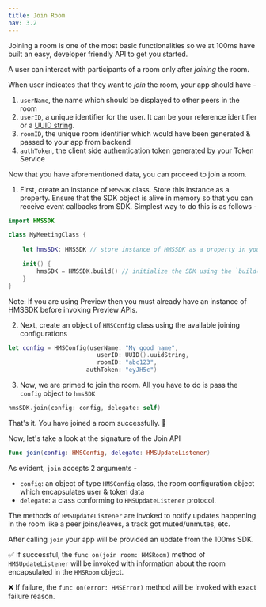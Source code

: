 ```yaml
---
title: Join Room
nav: 3.2
---
```


Joining a room is one of the most basic functionalities so we at 100ms have built an easy, developer friendly API to get you started.


A user can interact with participants of a room only after _joining_ the room.

When user indicates that they want to _join_ the room, your app should have -
1. `userName`, the name which should be displayed to other peers in the room
2. `userID`, a unique identifier for the user. It can be your reference identifier or a [UUID string](https://developer.apple.com/documentation/foundation/uuid/1779712-uuidstring).
3. `roomID`, the unique room identifier which would have been generated & passed to your app from backend
4. `authToken`, the client side authentication token generated by your Token Service
 
Now that you have aforementioned data, you can proceed to join a room.

1. First, create an instance of `HMSSDK` class. Store this instance as a property. Ensure that the SDK object is alive in memory so that you can receive event callbacks from SDK. Simplest way to do this is as follows -
```swift
import HMSSDK

class MyMeetingClass {
    
    let hmsSDK: HMSSDK // store instance of HMSSDK as a property in your class

    init() {
        hmsSDK = HMSSDK.build() // initialize the SDK using the `build()` class function
    }
}
```
Note: If you are using Preview then you must already have an instance of HMSSDK before invoking Preview APIs.

2. Next, create an object of `HMSConfig` class using the available joining configurations
```swift
let config = HMSConfig(userName: "My good name",
                         userID: UUID().uuidString,
                         roomID: "abc123",
                      authToken: "eyJH5c")
```

3. Now, we are primed to join the room. All you have to do is pass the `config` object to `hmsSDK`
```swift
hmsSDK.join(config: config, delegate: self)
```

That's it. You have joined a room successfully. 🥳

Now, let's take a look at the signature of the Join API
```swift
func join(config: HMSConfig, delegate: HMSUpdateListener)
```
As evident, `join` accepts 2 arguments - 
- `config`: an object of type `HMSConfig` class, the room configuration object which encapsulates user & token data
- `delegate`: a class conforming to `HMSUpdateListener` protocol. 

The methods of `HMSUpdateListener` are invoked to notify updates happening in the room like a peer joins/leaves, a track got muted/unmutes, etc.

After calling `join` your app will be provided an update from the 100ms SDK.

✅ If successful, the `func on(join room: HMSRoom)` method of `HMSUpdateListener` will be invoked with information about the room encapsulated in the `HMSRoom` object. 

❌ If failure, the `func on(error: HMSError)` method will be invoked with exact failure reason. 
